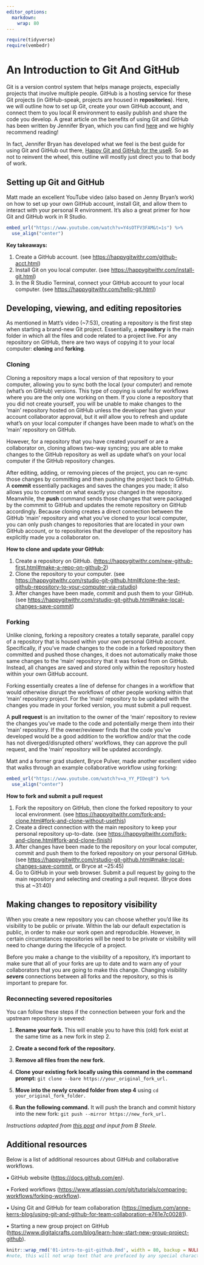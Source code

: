 ```yaml
---
editor_options:
  markdown:
    wrap: 80
---
```


```r
require(tidyverse)
require(vembedr)
```

# An Introduction to Git And GitHub

Git is a version control system that helps manage projects, especially projects
that involve multiple people. GitHub is a hosting service for these Git
projects (in GitHub-speak, projects are housed in **repositories**). Here, we
will outline how to set up Git, create your own GitHub account, and connect
them to you local R environment to easily publish and share the code you
develop. A great article on the benefits of using Git and GitHub has been
written by Jennifer Bryan, which you can find
[here](https://happygitwithr.com/big-picture.html) and we highly recommend
reading!

In fact, Jennifer Bryan has developed what we feel is the best guide for using
Git and GitHub out there, [Happy Git and GitHub for the
useR](https://happygitwithr.com/index.html). So as not to reinvent the wheel,
this outline will mostly just direct you to that body of work.

## Setting up Git and GitHub

Matt made an excellent YouTube video (also based on Jenny Bryan's work) on how
to set up your own GitHub account, install Git, and allow them to interact with
your personal R environment. It's also a great primer for how Git and GitHub
work in R Studio.

```r
embed_url("https://www.youtube.com/watch?v=Y4sOTFV3FAM&t=1s") %>%
  use_align("center")
```

**Key takeaways:**

1) Create a GitHub account. (see <https://happygitwithr.com/github-acct.html>)
    <br>
2) Install Git on you local computer. (see
    <https://happygitwithr.com/install-git.html>) <br>
3) In the R Studio Terminal, connect your GitHub account to your local
    computer. (see <https://happygitwithr.com/hello-git.html>)

## Developing, viewing, and editing repositories

As mentioned in Matt's video (\~7:53), creating a repository is the first step
when starting a brand-new Git project. Essentially, a **repository** is the
main folder in which all the files and code related to a project live. For any
repository on GitHub, there are two ways of copying it to your local computer:
**cloning** and **forking**.

### Cloning

Cloning a repository maps a local version of that repository to your computer,
allowing you to sync both the local (your computer) and remote (what's on
GitHub) versions. This type of copying is useful for workflows where you are
the only one working on them. If you clone a repository that you did not create
yourself, you will be unable to make changes to the 'main' repository hosted on
GitHub unless the developer has given your account collaborator approval, but
it *will* allow you to refresh and update what's on your local computer if
changes have been made to what's on the 'main' repository on GitHub.

However, for a repository that you have created yourself or are a collaborator
on, cloning allows two-way syncing; you are able to make changes to the GitHub
repository as well as update what's on your local computer if the GitHub
repository changes.

After editing, adding, or removing pieces of the project, you can re-sync those
changes by committing and then pushing the project back to GitHub. A **commit**
essentially packages and saves the changes you made; it also allows you to
comment on what exactly you changed in the repository. Meanwhile, the **push**
command sends those changes that were packaged by the commmit to GitHub and
updates the remote repository on GitHub accordingly. Because cloning creates a
direct connection between the GitHub 'main' repository and what you've cloned
to your local computer, you can only push changes to repositories that are
located in your own GitHub account, or to repositories that the developer of
the repository has explicitly made you a collaborator on.

**How to clone and update your GitHub**:

1) Create a repository on GitHub.
    (<https://happygitwithr.com/new-github-first.html#make-a-repo-on-github-2>)
    <br>
2) Clone the repository to your computer. (see
    <https://happygitwithr.com/rstudio-git-github.html#clone-the-test-github-repository-to-your-computer-via-rstudio>)
    <br>
3) After changes have been made, commit and push them to your GitHub. (see
    <https://happygitwithr.com/rstudio-git-github.html#make-local-changes-save-commit>)

### Forking

Unlike cloning, forking a repository creates a totally separate, parallel copy
of a repository that is housed within your own personal GitHub account.
Specifically, if you've made changes to the code in a forked repository then
committed and pushed those changes, it does not automatically make those same
changes to the 'main' repository that it was forked from on GitHub. Instead,
all changes are saved and stored only within the repository hosted within your
own GitHub account.

Forking essentially creates a line of defense for changes in a workflow that
would otherwise disrupt the workflows of other people working within that
'main' repository project. For the 'main' repository to be updated with the
changes you made in your forked version, you must submit a pull request.

A **pull request** is an invitation to the owner of the 'main' repository to
review the changes you've made to the code and potentially merge them into
their 'main' repository. If the owner/reviewer finds that the code you've
developed would be a good addition to the workflow and/or that the code has not
diverged/disrupted others' workflows, they can approve the pull request, and
the 'main' repository will be updated accordingly.

Matt and a former grad student, Bryce Pulver, made another excellent video that
walks through an example collaborative workflow using forking:

```r
embed_url("https://www.youtube.com/watch?v=a_YY_PIDeq8") %>%
  use_align("center")
```

**How to fork and submit a pull request**

1) Fork the repository on GitHub, then clone the forked repository to your
    local environment. (see
    <https://happygitwithr.com/fork-and-clone.html#fork-and-clone-without-usethis>)
    <br>
2) Create a direct connection with the main repository to keep your personal
    repository up-to-date. (see
    <https://happygitwithr.com/fork-and-clone.html#fork-and-clone-finish>) <br>
3) After changes have been made to the repository on your local computer,
    commit and push them to the forked repository on your personal GitHub. (see
    <https://happygitwithr.com/rstudio-git-github.html#make-local-changes-save-commit>,
    or Bryce at \~25:45) <br>
4) Go to GitHub in your web browser. Submit a pull request by going to the main
    repository and selecting and creating a pull request. (Bryce does this at
    \~31:40)

## Making changes to repository visibility

When you create a new repository you can choose whether you'd like its
visibility to be public or private. Within the lab our default expectation is
public, in order to make our work open and reproducible. However, in certain
circumstances repositories will be need to be private or visibility will need
to change during the lifecycle of a project.

Before you make a change to the visibility of a repository, it's important to
make sure that all of your forks are up to date and to warn any of your
collaborators that you are going to make this change. Changing visibility
***severs*** connections between all forks and the repository, so this is
important to prepare for.

### Reconnecting severed repositories

You can follow these steps if the connection between your fork and the upstream
repository is severed:

1.  **Rename your fork.** This will enable you to have this (old) fork exist at
    the same time as a new fork in step 2.

2.  **Create a second fork of the repository.**

3.  **Remove all files from the new fork.**

4.  **Clone your existing fork locally using this command in the command
    prompt:** `git clone --bare https://your_original_fork_url.`

5.  **Move into the newly created folder from step 4** using
    `cd your_original_fork_folder.`

6.  **Run the following command.** It will push the branch and commit history
    into the new fork: `git push --mirror https://new_fork_url.`

*Instructions adapted from [this
post](https://dev.to/ismailpe/duplicating-a-github-repo-with-history-3223) and
input from B Steele.*

## Additional resources

Below is a list of additional resources about GitHub and collaborative
workflows.

• GitHub website (<https://docs.github.com/en>).

• Forked workflows
(<https://www.atlassian.com/git/tutorials/comparing-workflows/forking-workflow>).

• Using Git and GitHub for team collaboration
(<https://medium.com/anne-kerrs-blog/using-git-and-github-for-team-collaboration-e761e7c00281>).

• Starting a new group project on GitHub
(<https://www.digitalcrafts.com/blog/learn-how-start-new-group-project-github>).

```r
knitr::wrap_rmd('01-intro-to-git-github.Rmd', width = 80, backup = NULL)
#note, this will not wrap text that are prefaced by any special characters (like bullets!)
```
